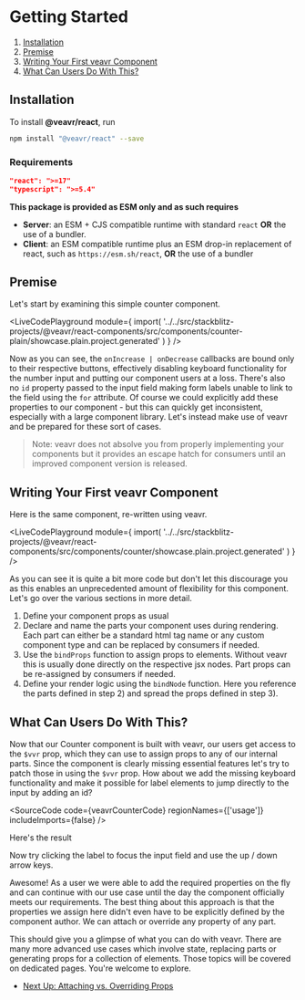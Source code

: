 


# Getting Started

1. [Installation](#installation)
2. [Premise](#premise)
3. [Writing Your First veavr Component](#writing-your-first-veavr-component)
4. [What Can Users Do With This?](#what-can-users-do-with-this)

## Installation

To install **@veavr/react**, run

```bash
npm install "@veavr/react" --save
```

### Requirements

```json
"react": ">=17"
"typescript": ">=5.4"
```

**This package is provided as ESM only and as such requires**

- **Server**: an ESM + CJS compatible runtime with standard `react` **OR** the use of a bundler.
- **Client**: an ESM compatible runtime plus an ESM drop-in replacement of react, such as `https://esm.sh/react`, **OR** the use of a bundler

## Premise

Let's start by examining this simple counter component.

<LiveCodePlayground
  module={
    import(
      '../../src/stackblitz-projects/@veavr/react-components/src/components/counter-plain/showcase.plain.project.generated'
    )
  }
/>

<Canvas of={Stories.CounterStory} />

Now as you can see, the `onIncrease | onDecrease` callbacks are bound only to their respective buttons, effectively disabling keyboard functionality for the number input and putting our component users at a loss. There's also no `id` property passed to the input field making form labels unable to link to the field using the `for` attribute. Of course we could explicitly add these properties to our component - but this can quickly get inconsistent, especially with a large component library. Let's instead make use of veavr and be prepared for these sort of cases.

> Note: veavr does not absolve you from properly implementing your components but it provides an escape hatch for consumers until an improved component version is released.

## Writing Your First veavr Component

Here is the same component, re-written using veavr.

<LiveCodePlayground
  module={
    import(
      '../../src/stackblitz-projects/@veavr/react-components/src/components/counter/showcase.plain.project.generated'
    )
  }
/>

As you can see it is quite a bit more code but don't let this discourage you as this enables an unprecedented amount of flexibility for this component. Let's go over the various sections in more detail.

1. Define your component props as usual
2. Declare and name the parts your component uses during rendering. Each part can either be a standard html tag name or any custom component type and can be replaced by consumers if needed.
3. Use the `bindProps` function to assign props to elements. Without veavr this is usually done directly on the respective jsx nodes. Part props can be re-assigned by consumers if needed.
4. Define your render logic using the `bindNode` function. Here you reference the parts defined in step 2) and spread the props defined in step 3).

## What Can Users Do With This?

Now that our Counter component is built with veavr, our users get access to the `$vvr` prop, which they can use to assign props to any of our internal parts. Since the component is clearly missing essential features let's try to patch those in using the `$vvr` prop. How about we add the missing keyboard functionality and make it possible for label elements to jump directly to the input by adding an id?

<SourceCode
  code={veavrCounterCode}
  regionNames={['usage']}
  includeImports={false}
/>

Here's the result

<Canvas of={Stories.CounterVeavrStory} sourceState="none" />

Now try clicking the label to focus the input field and use the up / down arrow keys.

Awesome! As a user we were able to add the required properties on the fly and can continue with our use case until the day the component officially meets our requirements. The best thing about this approach is that the properties we assign here didn't even have to be explicitly defined by the component author. We can attach or override any property of any part.

This should give you a glimpse of what you can do with veavr. There are many more advanced use cases which involve state, replacing parts or generating props for a collection of elements. Those topics will be covered on dedicated pages. You're welcome to explore.

- [Next Up: Attaching vs. Overriding Props](?path=/docs/react-attaching-vs-overriding-props--docs)
